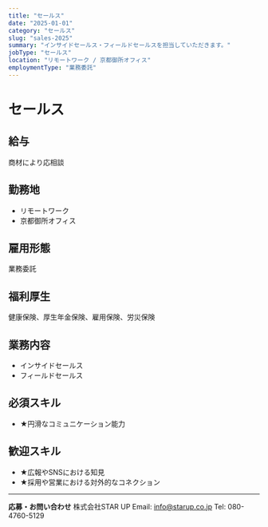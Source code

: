 ```yaml
---
title: "セールス"
date: "2025-01-01"
category: "セールス"
slug: "sales-2025"
summary: "インサイドセールス・フィールドセールスを担当していただきます。"
jobType: "セールス"
location: "リモートワーク / 京都御所オフィス"
employmentType: "業務委託"
---
```


# セールス

## 給与

商材により応相談

## 勤務地

- リモートワーク
- 京都御所オフィス

## 雇用形態

業務委託

## 福利厚生

健康保険、厚生年金保険、雇用保険、労災保険

## 業務内容

- インサイドセールス
- フィールドセールス

## 必須スキル

- ★円滑なコミュニケーション能力

## 歓迎スキル

- ★広報やSNSにおける知見
- ★採用や営業における対外的なコネクション

---

**応募・お問い合わせ**
株式会社STAR UP
Email: info@starup.co.jp
Tel: 080-4760-5129
